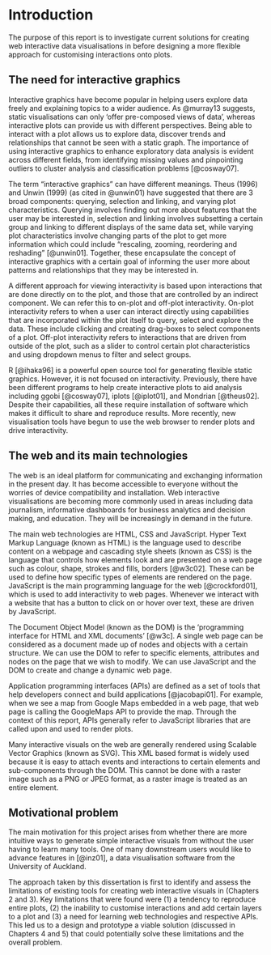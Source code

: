 # Introduction {#intro}

The purpose of this report is to investigate current solutions for creating web interactive data visualisations in \textsf{R} before designing a more flexible approach for customising interactions onto plots.

## The need for interactive graphics {#need}

Interactive graphics have become popular in helping users explore data freely and explaining topics to a wider audience. As @murray13 suggests, static visualisations can only 'offer pre-composed views of data', whereas interactive plots can provide us with different perspectives. Being able to interact with a plot allows us to explore data, discover trends and relationships that cannot be seen with a static graph. The importance of using interactive graphics to enhance exploratory data analysis is evident across different fields, from identifying missing values and pinpointing outliers to cluster analysis and classification problems [@cosway07].

The term "interactive graphics" can have different meanings. Theus (1996) and Unwin (1999) (as cited in @unwin01) have suggested that there are 3 broad components: querying, selection and linking, and varying plot characteristics. Querying involves finding out more about features that the user may be interested in, selection and linking involves subsetting a certain group and linking to different displays of the same data set, while varying plot characteristics involve changing parts of the plot to get more information which could include "rescaling, zooming, reordering and reshading" [@unwin01]. Together, these encapsulate the concept of interactive graphics with a certain goal of informing the user more about patterns and relationships that they may be interested in.

A different approach for viewing interactivity is based upon interactions that are done directly on to the plot, and those that are controlled by an indirect component. We can refer this to on-plot and off-plot interactivity. On-plot interactivity refers to when a user can interact directly using capabilities that are incorporated within the plot itself to query, select and explore the data. These include clicking and creating drag-boxes to select components of a plot. Off-plot interactivity refers to interactions that are driven from outside of the plot, such as a slider to control certain plot characteristics and using dropdown menus to filter and select groups.

R [@ihaka96] is a powerful open source tool for generating flexible static graphics. However, it is not focused on interactivity. Previously, there have been different programs to help create interactive plots to aid analysis including ggobi [@cosway07], iplots [@iplot01], and Mondrian [@theus02]. Despite their capabilities, all these require installation of software which makes it difficult to share and reproduce results. More recently, new visualisation tools have begun to use the web browser to render plots and drive interactivity.

## The web and its main technologies {#web}

The web is an ideal platform for communicating and exchanging information in the present day. It has become accessible to everyone without the worries of device compatibility and installation. Web interactive visualisations are becoming more commonly used in areas including data journalism, informative dashboards for business analytics and decision making, and education. They will be increasingly in demand in the future.

The main web technologies are HTML, CSS and JavaScript. Hyper Text Markup Language (known as HTML) is the language used to describe content on a webpage and cascading style sheets (known as CSS) is the language that controls how elements look and are presented on a web page such as colour, shape, strokes and fills, borders [@w3c02]. These can be used to define how specific types of elements are rendered on the page. JavaScript is the main programming language for the web [@crockford01], which is used to add interactivity to web pages. Whenever we interact with a website that has a button to click on or hover over text, these are driven by JavaScript.

The Document Object Model (known as the DOM) is the 'programming interface for HTML and XML documents' [@w3c]. A single web page can be considered as a document made up of nodes and objects with a certain structure. We can use the DOM to refer to specific elements, attributes and nodes on the page that we wish to modify. We can use JavaScript and the DOM to create and change a dynamic web page.

Application programming interfaces (APIs) are defined as a set of tools that help developers connect and build applications [@jacobapi01]. For example, when we see a map from Google Maps embedded in a web page, that web page is calling the GoogleMaps API to provide the map. Through the context of this report, APIs generally refer to JavaScript libraries that are called upon and used to render plots.

Many interactive visuals on the web are generally rendered using Scalable Vector Graphics (known as SVG). This XML based format is widely used because it is easy to attach events and interactions to certain elements and sub-components through the DOM. This cannot be done with a raster image such as a PNG or JPEG format, as a raster image is treated as an entire element.

## Motivational problem {#prob}

The main motivation for this project arises from whether there are more intuitive ways to generate simple interactive visuals from \textsf{R} without the user having to learn many tools. One of many downstream users would like to advance features in \textsf{iNZight} [@inz01], a data visualisation software from the University of Auckland.

The approach taken by this dissertation is first to identify and assess the limitations of existing tools for creating web interactive visuals in \textsf{R} (Chapters 2 and 3). Key limitations that were found were (1) a tendency to reproduce entire plots, (2) the inability to customise interactions and add certain layers to a plot and (3) a need for learning web technologies and respective APIs. This led us to a design and prototype a viable solution (discussed in Chapters 4 and 5) that could potentially solve these limitations and the overall problem.
